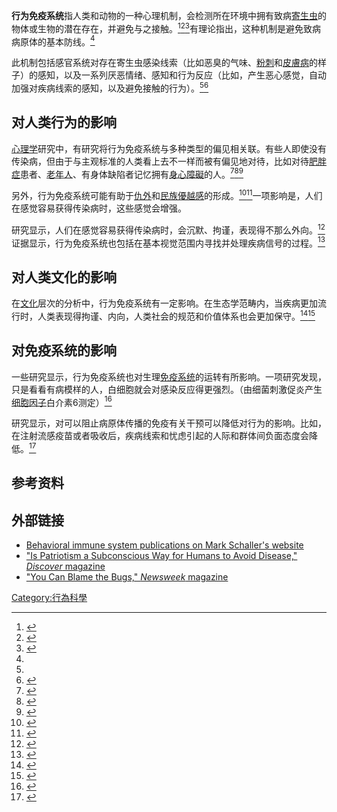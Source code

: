 '''行为免疫系统'''指人类和动物的一种心理机制，会检测所在环境中拥有致病[[寄生虫|寄生虫]]的物体或生物的潜在存在，并避免与之接触。<ref>{{cite journal |doi=10.1207/s15327965pli1702_2 |last=Schaller |first=M. |year=2006 |title=Parasites, behavioral defenses, and the social psychological mechanisms through which cultures are evoked |url=https://archive.org/details/sim_psychological-inquiry_2006_17_2/page/96 |journal=Psychological Inquiry |volume=17 |issue=2 |pages= 96–101}}</ref><ref name="sd2007">{{cite book |last=Schaller |first=M. |author2=Duncan, L.A. |title=Evolution and the social mind: Evolutionary psychology and social cognition |url=https://archive.org/details/evolutionsocialm00forg |editor=J.P. Forgas, M.G. Haselton & W. von Hippel |publisher=Psychology Press |location=New York |year=2007 |pages=[https://archive.org/details/evolutionsocialm00forg/page/n313 293]–307 |chapter=The behavioral immune system: Its evolution and social psychological implications}}</ref><ref>{{cite journal |doi=10.1177/0963721411402596 |last=Schaller |first=M. |author2=Park, J.H. |year=2011 |title=The behavioral immune system (and why it matters) |url=https://archive.org/details/sim_current-directions-in-psychological-science_2011-04_20_2/page/99 |journal=Current Directions in Psychological Science |volume=20 |issue=2 |pages=99–103}}</ref>有理论指出，这种机制是避免致病病原体的基本防线。<ref name="sd2007"/>

此机制包括感官系统对存在寄生虫感染线索（比如恶臭的气味、[[粉刺|粉刺]]和[[皮膚病|皮膚病]]的样子）的感知，以及一系列厌恶情绪、感知和行为反应（比如，产生恶心感觉，自动加强对疾病线索的感知，以及避免接触的行为）。<ref name="sd2007"/><ref>{{cite journal |last=Oaten |first=M. |coauthors=Stevenson, R.J. & Case, T.I. |date=March 2009 |title=Disgust as a disease–avoidance mechanism |url=https://archive.org/details/sim_psychological-bulletin_2009-03_135_2/page/303 |journal=Psychological Bulletin |volume=135 |issue=2 |pages=303–21 |doi=10.1037/a0014823 |pmid=19254082}}</ref>

==对人类行为的影响==

[[心理学|心理学]]研究中，有研究将行为免疫系统与多种类型的偏见相关联。有些人即使没有传染病，但由于与主观标准的人类看上去不一样而被有偏见地对待，比如对待[[肥胖症|肥胖症]]患者、[[老年人|老年人]]、有身体缺陷者记忆拥有[[身心障礙|身心障礙]]的人。<ref>{{cite journal |last=Park |first=J.H. |coauthors=Faulkner, J. & Schaller, M. |date=June 2003 |title=Evolved disease-avoidance processes and contemporary anti-social behavior: Prejudicial attitudes and avoidance of people with physical disabilities |journal=Journal of Nonverbal Behavior |publisher=Springer Netherlands |volume=27 |issue=2 |pages=65–87 |issn=1573-3653 |doi=10.1023/A:1023910408854 |url=http://www.springerlink.com/content/l147k15h81282134/ }}{{Dead link|date=2020年3月 |bot=InternetArchiveBot |fix-attempted=yes }}</ref><ref>{{cite journal |last=Park |first=J. |coauthors=Schaller, M. & Crandall, C.S. |year=2007 |title=Pathogen-avoidance mechanisms and the stigmatization of obese people |journal=Evolution and Human Behavior |volume=28 |issue=6 |pages=410–4 |url=http://www.psych.ubc.ca/~schaller/ParkSchallerCrandall2007.pdf |doi=10.1016/j.evolhumbehav.2007.05.008 |access-date=2014-08-14 |archive-date=2020-09-27 |archive-url=https://web.archive.org/web/20200927051716/https://www2.psych.ubc.ca/~schaller/ParkSchallerCrandall2007.pdf |dead-url=no }}</ref><ref>{{cite journal |last=Duncan |first=L.A. |author2=Schaller, M. |date=October 27, 2009 |title=Prejudicial Attitudes Toward Older Adults May Be Exaggerated When People Feel Vulnerable to Infectious Disease: Evidence and Implications |journal=Analyses of Social Issues and Public Policy |publisher=The Society for the Psychological Study of Social Issues |volume=9 |issue=1 |pages=97–115 |url=http://www3.interscience.wiley.com/journal/122665436/abstract?CRETRY=1&SRETRY=0 |doi=10.1111/j.1530-2415.2009.01188.x |access-date=2014-08-14 |archive-date=2013-01-05 |archive-url=https://archive.today/20130105080923/http://www3.interscience.wiley.com/journal/122665436/abstract?CRETRY=1&SRETRY=0 |dead-url=yes }}</ref>

另外，行为免疫系统可能有助于[[仇外|仇外]]和[[民族優越感|民族優越感]]的形成。<ref>{{cite journal |last=Faulkner |first=J. |author2=Schaller, M. |author3=Park, J.H. |author4= Duncan, L.A.  |year=2004 |title=Evolved Disease–Avoidance Mechanisms and Contemporary Xenophobic Attitudes |journal=Group Processes and Intergroup Relations |volume=7 |issue=4 |doi=10.1177/1368430204046142 |pages=333–53}}</ref><ref>{{cite journal |last=Navarrete |first=C.D. |author2=D. Fessler |author3=S. Eng |year=2007 |title=Elevated ethnocentrism in the first trimester of pregnancy |journal=Evolution and Human Behavior |volume=28 |issue=1 |pages=60–5 |url=http://www.sscnet.ucla.edu/anthro/faculty/fessler/pubs/NavarretePregEthnocentr2007.pdf |doi=10.1016/j.evolhumbehav.2006.06.002 |access-date=2014-08-14 |archive-date=2016-06-23 |archive-url=https://web.archive.org/web/20160623233837/http://www.sscnet.ucla.edu/anthro/faculty/fessler/pubs/NavarretePregEthnocentr2007.pdf |dead-url=no }}</ref>一项影响是，人们在感觉容易获得传染病时，这些感觉会增强。

研究显示，人们在感觉容易获得传染病时，会沉默、拘谨，表现得不那么外向。<ref>{{cite journal |doi=10.1177/0956797610361706 |last=Mortensen |first=C.R. |coauthors=Becker, D.V.; Ackerman, J.M.; Neuberg, S.L. & Kenrick, D.T. |year=2010 |title=Infection breeds reticence: The effects of disease salience on self-perceptions of personality and behavioral tendencies |url=https://archive.org/details/sim_psychological-science_2010-03_21_3/page/440 |journal=Psychological Science |volume=21 |issue=3 |pages=440–7 |pmid=20424082}}</ref>证据显示，行为免疫系统也包括在基本视觉范围内寻找并处理疾病信号的过程。<ref>{{cite journal |doi=10.1016/j.jesp.2008.12.008 |last=Ackerman |first=J.M. |coauthors=Becker, D.V.; Mortensen, C.R.; Sasaki, T.; Neuberg, S.L. & Kenrick, D.T. |year=2009 |title=A pox on the mind: Disjunction of attention and memory in the processing of physical disfigurement |journal=Journal of Experimental Social Psychology |volume=45 |issue=3 |pages=478–85 |url=http://web.mit.edu/joshack/www/Ackerman_Pox-on-the-mind2009.pdf |pmid=19578547 |pmc=2699287 |access-date=2014-08-14 |archive-date=2013-08-18 |archive-url=https://web.archive.org/web/20130818133146/http://web.mit.edu/joshack/www/Ackerman_Pox-on-the-mind2009.pdf |dead-url=no }}</ref>

==对人类文化的影响==

在[[文化|文化]]层次的分析中，行为免疫系统有一定影响。在生态学范畴内，当疾病更加流行时，人类表现得拘谨、内向，人类社会的规范和价值体系也会更加保守。<ref>{{cite journal |last=Fincher |first=C.L. |author2=Thornhill, R. |author3=Murray, D.R. |author4=Schaller, M. |year=2008 |title=Pathogen prevalence predicts human cross-cultural variability in individualism/collectivism |journal=Proceedings of the Royal Society B |volume=275 |issue=1640 |pages=1279–85 |pmid=18302996 |url=http://www.psych.ubc.ca/~schaller/FincherThornhillMurraySchaller2008.pdf |doi=10.1098/rspb.2008.0094 |pmc=2602680 |access-date=2014-08-14 |archive-date=2020-12-04 |archive-url=https://web.archive.org/web/20201204155901/https://www2.psych.ubc.ca/~schaller/FincherThornhillMurraySchaller2008.pdf |dead-url=no }}</ref><ref>{{cite journal |last=Schaller |first=M. |author2=Murray, D.R. |date=July 2008 |title=Pathogens, personality, and culture: Disease prevalence predicts worldwide variability in sociosexuality, extraversion, and openness to experience |journal=Journal of Personality and Social Psychology |volume=95 |issue=1 |pages=212–21 |url=http://psycnet.apa.org/index.cfm?fa=buy.optionToBuy&id=2008-08084-014&CFID=5418322&CFTOKEN=19787463 |doi=10.1037/0022-3514.95.1.212 |pmid=18605861}}</ref>

==对免疫系统的影响==

一些研究显示，行为免疫系统也对生理[[免疫系统|免疫系统]]的运转有所影响。一项研究发现，只是看看有病模样的人，白细胞就会对感染反应得更强烈。（由细菌刺激促炎产生[[细胞因子|细胞因子]]白介素6测定）<ref>{{cite journal |last=Schaller |first=M. |author2=Miller, G.E. |author3=Gervais, W.M. |author4=Yager, S. |author5=Chen, E. |year=2010 |title=Mere visual perception of other people's disease symptoms facilitates a more aggressive immune response |journal=Psychological Science |volume=21 |issue=5 |pages=649–52 |pmid=20483842 |url=http://www.psych.ubc.ca/~schaller/SchallerMillerGervaisYagerChen2010.pdf |doi=10.1177/0956797610368064 |access-date=2014-08-14 |archive-date=2021-01-25 |archive-url=https://web.archive.org/web/20210125093033/https://www2.psych.ubc.ca/~schaller/SchallerMillerGervaisYagerChen2010.pdf |dead-url=no }}</ref>

研究显示，对可以阻止病原体传播的免疫有关干预可以降低对行为的影响。比如，在注射流感疫苗或者吸收后，疾病线索和忧虑引起的人际和群体间负面态度会降低。<ref>{{cite journal |last=Huang|first=J.Y. |author2=Sedlovskaya, A. |author3=Ackerman, J.M. |author4= Bargh, J.A.  |year=2011 |title=Immunizing Against Prejudice: Effects of Disease Protection on Attitudes Toward Out-Groups |url=https://archive.org/details/sim_psychological-science_2011-12_22_12/page/1550|journal=Psychological Science |volume=22 |issue=12 |pages=1550–56 |pmid=22058107 |doi=10.1177/0956797611417261}}</ref>

==参考资料==
{{Reflist}}

==外部链接==
* [https://web.archive.org/web/20100602085951/http://www.psych.ubc.ca/~schaller/disease.htm Behavioral immune system publications on Mark Schaller's website]
* [http://discovermagazine.com/2009/mar/17-is-patriotism-a-subconscious-way-for-humans-to-avoid-disease "Is Patriotism a Subconscious Way for Humans to Avoid Disease," ''Discover'' magazine] {{Wayback|url=http://discovermagazine.com/2009/mar/17-is-patriotism-a-subconscious-way-for-humans-to-avoid-disease |date=20191102085103 }}
* [http://www.newsweek.com/id/130623 "You Can Blame the Bugs," ''Newsweek'' magazine] {{Wayback|url=http://www.newsweek.com/id/130623 |date=20100115073650 }}

[[Category:行為科學|Category:行為科學]]